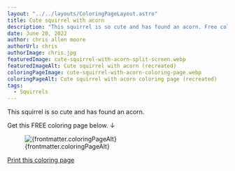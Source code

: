 ```yaml
---
layout: "../../layouts/ColoringPageLayout.astro"
title: Cute squirrel with acorn
description: "This squirrel is so cute and has found an acorn. Free coloring page."
date: June 20, 2022
author: chris allen moore
authorUrl: chris
authorImage: chris.jpg
featuredImage: cute-squirrel-with-acorn-split-screen.webp
featuredImageAlt: Cute squirrel with acorn (recreated)
coloringPageImage: cute-squirrel-with-acorn-coloring-page.webp
coloringPageAlt: Cute squirrel with acorn coloring page (recreated)
tags:
  - Squirrels
---
```


This squirrel is so cute and has found an acorn.

Get this FREE coloring page below. ↓

<figure class="text-center mt-0">
  <img
    src={`/images/coloring-pages/${frontmatter.coloringPageImage}`}
    alt={frontmatter.coloringPageAlt}
    class="w-full"
  />
  <figcaption class="text-sm">{frontmatter.coloringPageAlt}</figcaption>
</figure>

<div class="text-center">
  <a
    target="_blank"
    href={`/images/coloring-pages/${frontmatter.coloringPageImage}/`}
    class="no-underline bg-paradiso-600 hover:bg-paradiso-700 text-white py-4 px-5 rounded-full leading-normal"
  >
    <span>Print this coloring page</span>
  </a>
</div>
